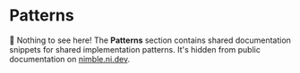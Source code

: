 
<Meta title="Patterns/Docs" />

# Patterns

🙈 Nothing to see here! The **Patterns** section contains shared documentation
snippets for shared implementation patterns. It's hidden from public
documentation on [nimble.ni.dev](https://nimble.ni.dev/storybook).
